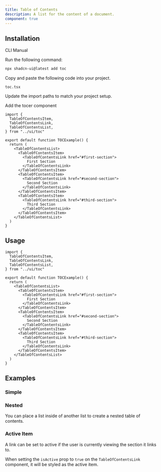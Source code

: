 ```yaml
---
title: Table of Contents
description: A list for the content of a document.
component: true
---
```


<ComponentPreview name="toc-demo" />

## Installation

<Tabs defaultValue="cli">

<TabsList>
  <TabsTrigger value="cli">CLI</TabsTrigger>
  <TabsTrigger value="manual">Manual</TabsTrigger>
</TabsList>
<TabsContent value="cli">

<Steps>

<Step>Run the following command:</Step>

```bash
npx shadcn-ui@latest add toc
```

</Steps>

</TabsContent>

<TabsContent value="manual">

<Steps>

<Step>Copy and paste the following code into your project.</Step>

`toc.tsx`

<ComponentSource name="toc" />

<Step>Update the import paths to match your project setup.</Step>

<Step>Add the tocer component</Step>

```tsx
import {
  TableOfContentsItem,
  TableOfContentsLink,
  TableOfContentsList,
} from "../ui/toc"

export default function TOCExample() {
  return (
    <TableOfContentsList>
      <TableOfContentsItem>
        <TableOfContentsLink href="#first-section">
          First Section
        </TableOfContentsLink>
      </TableOfContentsItem>
      <TableOfContentsItem>
        <TableOfContentsLink href="#second-section">
          Second Section
        </TableOfContentsLink>
      </TableOfContentsItem>
      <TableOfContentsItem>
        <TableOfContentsLink href="#third-section">
          Third Section
        </TableOfContentsLink>
      </TableOfContentsItem>
    </TableOfContentsList>
  )
}
```

</Steps>

</TabsContent>

</Tabs>

## Usage

```tsx
import {
  TableOfContentsItem,
  TableOfContentsLink,
  TableOfContentsList,
} from "../ui/toc"

export default function TOCExample() {
  return (
    <TableOfContentsList>
      <TableOfContentsItem>
        <TableOfContentsLink href="#first-section">
          First Section
        </TableOfContentsLink>
      </TableOfContentsItem>
      <TableOfContentsItem>
        <TableOfContentsLink href="#second-section">
          Second Section
        </TableOfContentsLink>
      </TableOfContentsItem>
      <TableOfContentsItem>
        <TableOfContentsLink href="#third-section">
          Third Section
        </TableOfContentsLink>
      </TableOfContentsItem>
    </TableOfContentsList>
  )
}
```

## Examples

### Simple

<ComponentPreview name="toc-demo" />

### Nested

You can place a list inside of another list to create a nested table of contents.

<ComponentPreview name="toc-nested" />

### Active Item

A link can be set to active if the user is currently viewing the section it links to.

When setting the `isActive` prop to `true` on the `TableOfContentsLink` component, it will be styled as the active item.

<ComponentPreview name="toc-active" />
